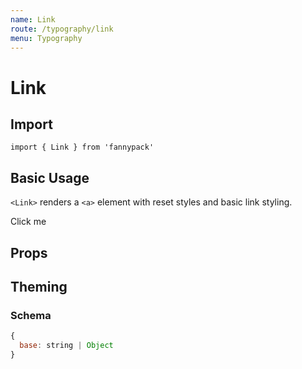 ```yaml
---
name: Link
route: /typography/link
menu: Typography
---
```



# Link

## Import

`import { Link } from 'fannypack'`

## Basic Usage

`<Link>` renders a `<a>` element with reset styles and basic link styling.

<Playground>
  <Link href="https://google.com">
    Click me
  </Link>
</Playground>

## Props

<PropsTable component={Link} />

## Theming

### Schema

```jsx
{
  base: string | Object
}
```
